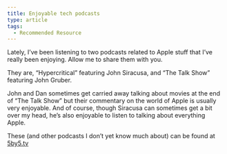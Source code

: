 ```yaml
---
title: Enjoyable tech podcasts
type: article
tags:
  - Recommended Resource
---
```


Lately, I’ve been listening to two podcasts related to Apple stuff that I’ve really been enjoying. Allow me to share them with you.

They are, “Hypercritical” featuring John Siracusa, and “The Talk Show” featuring John Gruber.

John and Dan sometimes get carried away talking about movies at the end of “The Talk Show” but their commentary on the world of Apple is usually very enjoyable. And of course, though Siracusa can sometimes get a bit over my head, he’s also enjoyable to listen to talking about everything Apple.

These (and other podcasts I don’t yet know much about) can be found at [5by5.tv](http://5by5.tv)

